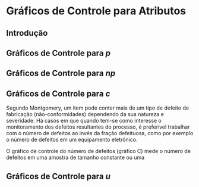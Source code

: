 :::: progress
:::: {.progress-bar style="width: 100%;"}
::::
::::

# Gráficos de Controle para Atributos

## Introdução

## Gráficos de Controle para $p$


## Gráficos de Controle para $np$



## Gráficos de Controle para $c$

Segundo Montgomery, um item pode conter mais de um tipo de defeito de fabricação (não-conformidades) dependendo da sua natureza e severidade. Há casos em que quando tem-se como interesse o monitoramento dos defeitos resultantes do processo, é preferível trabalhar com o número de defeitos ao invés da fração defeituosa, como por exemplo o número de defeitos em um equipamento eletrônico.

O gráfico de controle do número de defeitos (gráfico C) mede o número de defeitos em uma amostra de tamanho constante ou uma

## Gráficos de Controle para $u$


:::: progress
:::: {.progress-bar style="width: 100%;"}
::::
::::